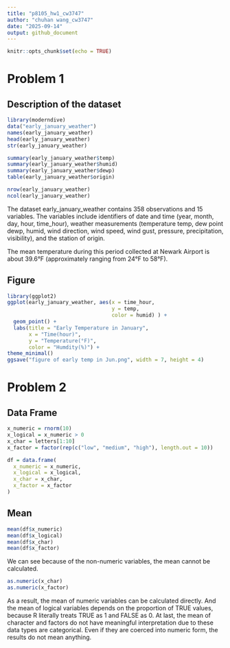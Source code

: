 ```yaml
---
title: "p8105_hw1_cw3747"
author: "chuhan wang_cw3747"
date: "2025-09-14"
output: github_document
---
```


```r
knitr::opts_chunk$set(echo = TRUE)
```

# Problem 1
## Description of the dataset 
```r
library(moderndive)
data("early_january_weather")
names(early_january_weather)
head(early_january_weather)
str(early_january_weather)

summary(early_january_weather$temp)
summary(early_january_weather$humid)
summary(early_january_weather$dewp)
table(early_january_weather$origin)

nrow(early_january_weather)
ncol(early_january_weather)
```
The dataset early_january_weather contains 358 observations and 15 variables. The variables include identifiers of date and time (year, month, day, hour, time_hour), weather measurements (temperature temp, dew point dewp, humid, wind direction, wind speed, wind gust, pressure, precipitation, visibility), and the station of origin.

The mean temperature during this period collected at Newark Airport is about 39.6°F (approximately ranging from 24°F to 58°F). 

## Figure
```r
library(ggplot2)
ggplot(early_january_weather, aes(x = time_hour,
                                  y = temp,
                                  color = humid) ) + 
  geom_point() + 
  labs(title = "Early Temperature in January",
       x = "Time(hour)",
       y = "Temperature(°F)",
       color = "Humdity(%)") + 
theme_minimal()
ggsave("figure of early temp in Jun.png", width = 7, height = 4)
```

# Problem 2
## Data Frame
```r
x_numeric = rnorm(10)
x_logical = x_numeric > 0
x_char = letters[1:10]
x_factor = factor(rep(c("low", "medium", "high"), length.out = 10))

df = data.frame(
  x_numeric = x_numeric,
  x_logical = x_logical,
  x_char = x_char,
  x_factor = x_factor
)
```

## Mean
```r
mean(df$x_numeric)
mean(df$x_logical)
mean(df$x_char)
mean(df$x_factor)
```
We can see because of the non-numeric variables, the mean cannot be calculated.
```r
as.numeric(x_char)
as.numeric(x_factor)
```
As a result, the mean of numeric variables can be calculated directly. And the mean of logical variables depends on the proportion of TRUE values, because R literally treats TRUE as 1 and FALSE as 0. At last, the mean of character and factors do not have meaningful interpretation due to these data types are categorical. Even if they are coerced into numeric form, the results do not mean anything.
